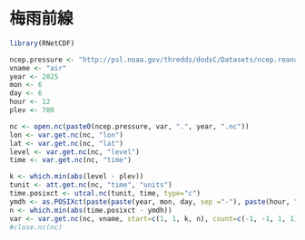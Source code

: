 # 梅雨前線

```r
library(RNetCDF)

ncep.pressure <- "http://psl.noaa.gov/thredds/dodsC/Datasets/ncep.reanalysis/pressure/"
vname <- "air"
year <- 2025
mon <- 6
day <- 6
hour <- 12
plev <- 700

nc <- open.nc(paste0(ncep.pressure, var, ".", year, ".nc"))
lon <- var.get.nc(nc, "lon")
lat <- var.get.nc(nc, "lat")
level <- var.get.nc(nc, "level")
time <- var.get.nc(nc, "time")

k <- which.min(abs(level - plev))
tunit <- att.get.nc(nc, "time", "units")
time.posixct <- utcal.nc(tunit, time, type="c")
ymdh <- as.POSIXct(paste(paste(year, mon, day, sep ="-"), paste(hour, "00:00", sep=":")), tz="UTC")
n <- which.min(abs(time.posixct - ymdh))
var <- var.get.nc(nc, vname, start=c(1, 1, k, n), count=c(-1, -1, 1, 1))
#close.nc(nc)
```